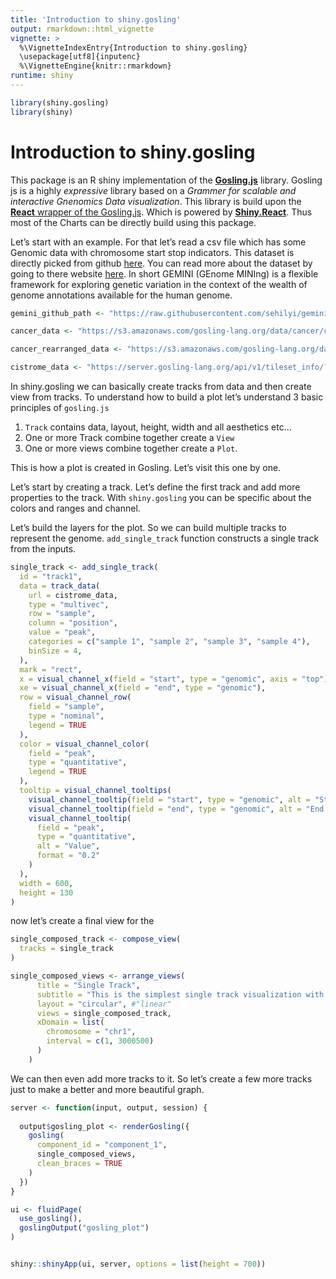 ```yaml
---
title: 'Introduction to shiny.gosling'
output: rmarkdown::html_vignette
vignette: >
  %\VignetteIndexEntry{Introduction to shiny.gosling}
  \usepackage[utf8]{inputenc}
  %\VignetteEngine{knitr::rmarkdown}
runtime: shiny
---
```


```r

library(shiny.gosling)
library(shiny)
```

# Introduction to shiny.gosling

This package is an R shiny implementation of the [**Gosling.js**](http://gosling-lang.org/) library. Gosling js is a highly *expressive* library based on a *Grammer for scalable and interactive Gnenomics Data visualization*. This library is build upon the [**React** wrapper of the Gosling.js](https://github.com/gosling-lang/gosling-react). Which is powered by [**Shiny.React**](https://github.com/gosling-lang/gosling-react). Thus most of the Charts can be directly build using this package.

Let's start with an example. For that let's read a csv file which has some Genomic data with chromosome start stop indicators. This dataset is directly picked from github [here](https://github.com/sehilyi/gemini-datasets). You can read more about the dataset by going to there website [here](https://gemini.readthedocs.io/en/latest/index.html). In short GEMINI (GEnome MINIng) is a flexible framework for exploring genetic variation in the context of the wealth of genome annotations available for the human genome.

```r
gemini_github_path <- "https://raw.githubusercontent.com/sehilyi/gemini-datasets/master/data/UCSC.HG38.Human.CytoBandIdeogram.csv"

cancer_data <- "https://s3.amazonaws.com/gosling-lang.org/data/cancer/cnv.PD35930a.csv"

cancer_rearranged_data <- "https://s3.amazonaws.com/gosling-lang.org/data/cancer/cnv.PD35930a.csv"

cistrome_data <- "https://server.gosling-lang.org/api/v1/tileset_info/?d=cistrome-multivec"
```

In shiny.gosling we can basically create tracks from data and then create view from tracks. To understand how to build a plot let's understand 3 basic principles of `gosling.js`

1.  `Track` contains data, layout, height, width and all aesthetics etc...
2.  One or more Track combine together create a `View`
3.  One or more views combine together create a `Plot`.

This is how a plot is created in Gosling. Let's visit this one by one.

Let's start by creating a track. Let's define the first track and add more properties to the track. With `shiny.gosling` you can be specific about the colors and ranges and channel.

Let's build the layers for the plot. So we can build multiple tracks to represent the genome. `add_single_track` function constructs a single track from the inputs.

```r
single_track <- add_single_track(
  id = "track1",
  data = track_data(
    url = cistrome_data,
    type = "multivec",
    row = "sample",
    column = "position",
    value = "peak",
    categories = c("sample 1", "sample 2", "sample 3", "sample 4"),
    binSize = 4,
  ),
  mark = "rect",
  x = visual_channel_x(field = "start", type = "genomic", axis = "top"),
  xe = visual_channel_x(field = "end", type = "genomic"),
  row = visual_channel_row(
    field = "sample",
    type = "nominal",
    legend = TRUE
  ),
  color = visual_channel_color(
    field = "peak",
    type = "quantitative",
    legend = TRUE
  ),
  tooltip = visual_channel_tooltips(
    visual_channel_tooltip(field = "start", type = "genomic", alt = "Start Position"),
    visual_channel_tooltip(field = "end", type = "genomic", alt = "End Position"),
    visual_channel_tooltip(
      field = "peak",
      type = "quantitative",
      alt = "Value",
      format = "0.2"
    )
  ),
  width = 600,
  height = 130
)

```

now let's create a final view for the

```r
single_composed_track <- compose_view(
  tracks = single_track
)
```

```r
single_composed_views <- arrange_views(
      title = "Single Track",
      subtitle = "This is the simplest single track visualization with a linear layout",
      layout = "circular", #"linear" 
      views = single_composed_track,
      xDomain = list(
        chromosome = "chr1", 
        interval = c(1, 3000500)
      )
    )

```

We can then even add more tracks to it. So let's create a few more tracks just to make a better and more beautiful graph.

```r

server <- function(input, output, session) {
  
  output$gosling_plot <- renderGosling({
    gosling(
      component_id = "component_1",
      single_composed_views, 
      clean_braces = TRUE
    )
  })
}

ui <- fluidPage(
  use_gosling(),
  goslingOutput("gosling_plot")
)


shiny::shinyApp(ui, server, options = list(height = 700))
```
